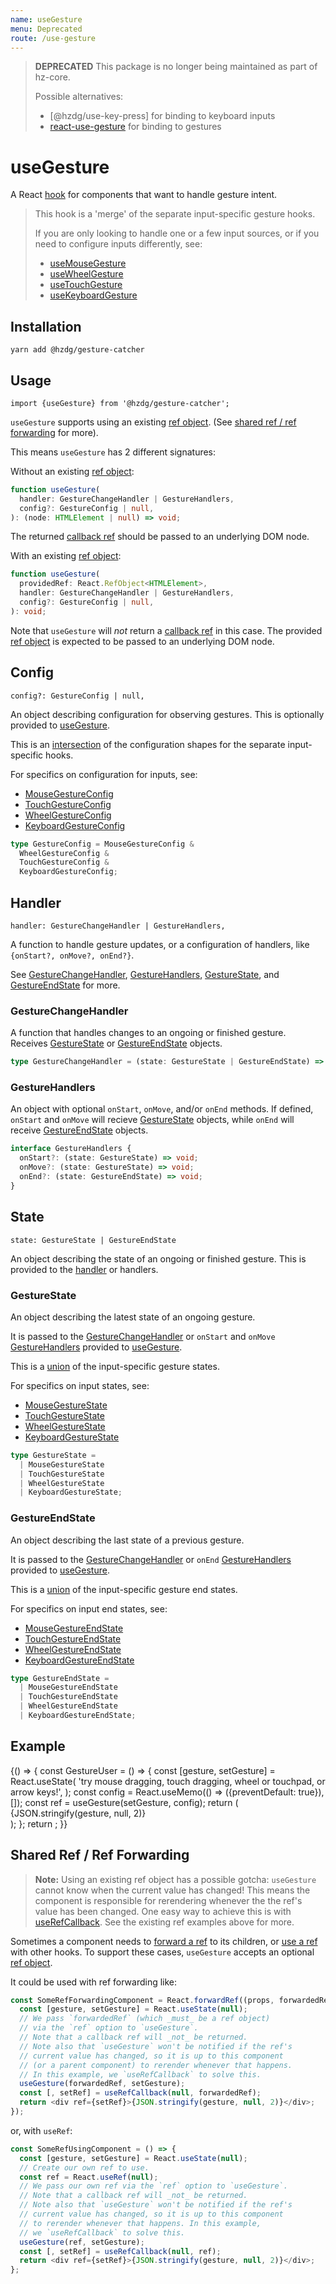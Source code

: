 ```yaml
---
name: useGesture
menu: Deprecated
route: /use-gesture
---
```



> **DEPRECATED**
> This package is no longer being maintained as part of hz-core.
>
> Possible alternatives:
>  - [@hzdg/use-key-press] for binding to keyboard inputs
>  - [react-use-gesture] for binding to gestures

# useGesture

A React [hook] for components that want to handle gesture intent.

> This hook is a 'merge' of the separate input-specific gesture hooks.
>
> If you are only looking to handle one or a few input sources,
> or if you need to configure inputs differently, see:
>
> - [useMouseGesture]
> - [useWheelGesture]
> - [useTouchGesture]
> - [useKeyboardGesture]

## Installation

```shell
yarn add @hzdg/gesture-catcher
```

## Usage

```
import {useGesture} from '@hzdg/gesture-catcher';
```

`useGesture` supports using an existing [ref object].
(See [shared ref / ref forwarding] for more).

This means `useGesture` has 2 different signatures:

Without an existing [ref object]:

```ts
function useGesture(
  handler: GestureChangeHandler | GestureHandlers,
  config?: GestureConfig | null,
): (node: HTMLElement | null) => void;
```

The returned [callback ref] should be passed to an underlying DOM node.

With an existing [ref object]:

```ts
function useGesture(
  providedRef: React.RefObject<HTMLElement>,
  handler: GestureChangeHandler | GestureHandlers,
  config?: GestureConfig | null,
): void;
```

Note that `useGesture` will _not_ return a [callback ref] in this case.
The provided [ref object] is expected to be passed to an underlying DOM node.

## Config

`config?: GestureConfig | null,`

An object describing configuration for observing gestures.
This is optionally provided to [useGesture].

This is an [intersection] of the configuration shapes
for the separate input-specific hooks.

For specifics on configuration for inputs, see:

- [MouseGestureConfig]
- [TouchGestureConfig]
- [WheelGestureConfig]
- [KeyboardGestureConfig]

```ts
type GestureConfig = MouseGestureConfig &
  WheelGestureConfig &
  TouchGestureConfig &
  KeyboardGestureConfig;
```

## Handler

`handler: GestureChangeHandler | GestureHandlers,`

A function to handle gesture updates, or a configuration of handlers,
like `{onStart?, onMove?, onEnd?}`.

See [GestureChangeHandler], [GestureHandlers],
[GestureState], and [GestureEndState] for more.

### GestureChangeHandler

A function that handles changes to an ongoing or finished gesture.
Receives [GestureState] or [GestureEndState] objects.

```ts
type GestureChangeHandler = (state: GestureState | GestureEndState) => void;
```

### GestureHandlers

An object with optional `onStart`, `onMove`, and/or `onEnd` methods.
If defined, `onStart` and `onMove` will recieve [GestureState] objects,
while `onEnd` will receive [GestureEndState] objects.

```ts
interface GestureHandlers {
  onStart?: (state: GestureState) => void;
  onMove?: (state: GestureState) => void;
  onEnd?: (state: GestureEndState) => void;
}
```

## State

`state: GestureState | GestureEndState`

An object describing the state of an ongoing or finished gesture.
This is provided to the [handler] or handlers.

### GestureState

An object describing the latest state of an ongoing gesture.

It is passed to the [GestureChangeHandler]
or `onStart` and `onMove` [GestureHandlers] provided to [useGesture].

This is a [union] of the input-specific gesture states.

For specifics on input states, see:

- [MouseGestureState]
- [TouchGestureState]
- [WheelGestureState]
- [KeyboardGestureState]

```ts
type GestureState =
  | MouseGestureState
  | TouchGestureState
  | WheelGestureState
  | KeyboardGestureState;
```

### GestureEndState

An object describing the last state of a previous gesture.

It is passed to the [GestureChangeHandler]
or `onEnd` [GestureHandlers] provided to [useGesture].

This is a [union] of the input-specific gesture end states.

For specifics on input end states, see:

- [MouseGestureEndState]
- [TouchGestureEndState]
- [WheelGestureEndState]
- [KeyboardGestureEndState]

```ts
type GestureEndState =
  | MouseGestureEndState
  | TouchGestureEndState
  | WheelGestureEndState
  | KeyboardGestureEndState;
```

## Example

<Playground>
  {() => {
    const GestureUser = () => {
      const [gesture, setGesture] = React.useState(
        'try mouse dragging, touch dragging, wheel or touchpad, or arrow keys!',
      );
      const config = React.useMemo(() => ({preventDefault: true}), []);
      const ref = useGesture(setGesture, config);
      return (
        <div
          ref={ref}
          style={{
            display: 'flex',
            justifyContent: 'center',
            alignItems: 'center',
            width: '100%',
            height: 250,
            fontSize: '2em',
          }}
        >
          {JSON.stringify(gesture, null, 2)}
        </div>
      );
    };
    return <GestureUser />;
  }}
</Playground>

## Shared Ref / Ref Forwarding

> **Note:** Using an existing ref object has a possible gotcha:
> `useGesture` cannot know when the current value has changed!
> This means the component is responsible for rerendering
> whenever the the ref's value has been changed.
> One easy way to achieve this is with [useRefCallback].
> See the existing ref examples above for more.

Sometimes a component needs to [forward a ref] to its children,
or [use a ref][useref] with other hooks.
To support these cases, `useGesture` accepts an optional [ref object].

It could be used with ref forwarding like:

```js
const SomeRefForwardingComponent = React.forwardRef((props, forwardedRef) => {
  const [gesture, setGesture] = React.useState(null);
  // We pass `forwardedRef` (which _must_ be a ref object)
  // via the `ref` option to `useGesture`.
  // Note that a callback ref will _not_ be returned.
  // Note also that `useGesture` won't be notified if the ref's
  // current value has changed, so it is up to this component
  // (or a parent component) to rerender whenever that happens.
  // In this example, we `useRefCallback` to solve this.
  useGesture(forwardedRef, setGesture);
  const [, setRef] = useRefCallback(null, forwardedRef);
  return <div ref={setRef}>{JSON.stringify(gesture, null, 2)}</div>;
});
```

or, with `useRef`:

```js
const SomeRefUsingComponent = () => {
  const [gesture, setGesture] = React.useState(null);
  // Create our own ref to use.
  const ref = React.useRef(null);
  // We pass our own ref via the `ref` option to `useGesture`.
  // Note that a callback ref will _not_ be returned.
  // Note also that `useGesture` won't be notified if the ref's
  // current value has changed, so it is up to this component
  // to rerender whenever that happens. In this example,
  // we `useRefCallback` to solve this.
  useGesture(ref, setGesture);
  const [, setRef] = useRefCallback(null, ref);
  return <div ref={setRef}>{JSON.stringify(gesture, null, 2)}</div>;
};
```

[hook]: https://reactjs.org/docs/hooks-overview.html
[ref]: https://reactjs.org/docs/refs-and-the-dom.html
[useref]: https://reactjs.org/docs/hooks-reference.html#useref
[ref object]: https://reactjs.org/docs/refs-and-the-dom.html#accessing-refs
[callback ref]: https://reactjs.org/docs/refs-and-the-dom.html#callback-refs
[forward a ref]: https://reactjs.org/docs/forwarding-refs.html
[union]: https://www.typescriptlang.org/docs/handbook/advanced-types.html#union-types
[intersection]: https://www.typescriptlang.org/docs/handbook/advanced-types.html#intersection-types
[installation]: #installation
[usage]: #usage
[config]: #config
[handler]: #handler
[state]: #state
[example]: #example
[shared ref / ref forwarding]: #shared-ref--ref-forwarding
[usegesture]: #usage
[gesturechangehandler]: #gesturechangehandler
[gesturehandlers]: #gesturehandlers
[gestureconfig]: #gestureconfig
[gesturestate]: #gesturestate
[gestureendstate]: #gestureendstate
[userefcallback]: /use-ref-callback
[usemousegesture]: /use-mouse-gesture
[usewheelgesture]: /use-wheel-gesture
[usetouchgesture]: /use-touch-gesture
[usekeyboardgesture]: /use-keyboard-gesture
[mousegesturestate]: /use-mouse-gesture#mousegesturestate
[touchgesturestate]: /use-touch-gesture#touchgesturestate
[wheelgesturestate]: /use-wheel-gesture#wheelgesturestate
[keyboardgesturestate]: /use-keyboard-gesture#keyboardgesturestate
[mousegestureendstate]: /use-mouse-gesture#mousegestureendstate
[touchgestureendstate]: /use-touch-gesture#touchgestureendstate
[wheelgestureendstate]: /use-wheel-gesture#wheelgestureendstate
[keyboardgestureendstate]: /use-keyboard-gesture#keyboardgestureendstate
[mousegestureconfig]: /use-mouse-gesture#mousegestureconfig
[touchgestureconfig]: /use-touch-gesture#touchgestureconfig
[wheelgestureconfig]: /use-wheel-gesture#wheelgestureconfig
[keyboardgestureconfig]: /use-keyboard-gesture#keyboardgestureconfig
[react-use-gesture]: https://use-gesture.netlify.app/
[@hzdg/usekeypress]: /use-key-press

